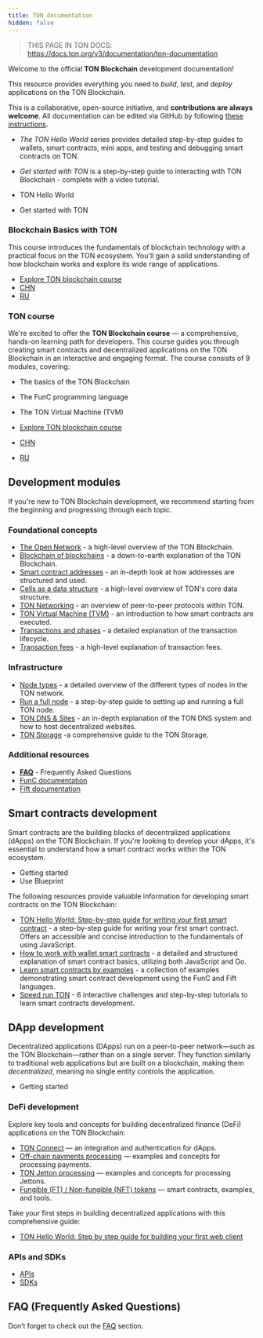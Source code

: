 ```yaml
---
title: TON documentation
hidden: false
---
```


> THIS PAGE IN TON DOCS: https://docs.ton.org/v3/documentation/ton-documentation

Welcome to the official **TON Blockchain** development documentation!

This resource provides everything you need to _build_, _test_, and _deploy_ applications on the TON Blockchain.

This is a collaborative, open-source initiative, and **contributions are always welcome**. All documentation can be edited via GitHub by following [these instructions](/contribute).

- _The TON Hello World_ series provides detailed step-by-step guides to wallets, smart contracts, mini apps, and testing and debugging smart contracts on TON.
- _Get started with TON_ is a step-by-step guide to interacting with TON Blockchain - complete with a video tutorial.

- TON Hello World
- Get started with TON


### Blockchain Basics with TON

This course introduces the fundamentals of blockchain technology with a practical focus on the TON ecosystem. You'll gain a solid understanding of how blockchain works and explore its wide range of applications.

- [Explore TON blockchain course](https://stepik.org/course/201294/promo)
- [CHN](https://stepik.org/course/200976/)
- [RU](https://stepik.org/course/202221/)

### TON course

We're excited to offer the **TON Blockchain course** — a comprehensive, hands-on learning path for developers. This course guides you through creating smart contracts and decentralized applications on the TON Blockchain in an interactive and engaging format.
The course consists of 9 modules, covering:

- The basics of the TON Blockchain
- The FunC programming language
- The TON Virtual Machine (TVM)

- [Explore TON blockchain course](https://stepik.org/course/201294/promo)
- [CHN](https://stepik.org/course/200976/)
- [RU](https://stepik.org/course/202221/)

## Development modules

If you're new to TON Blockchain development, we recommend starting from the beginning and progressing through each topic.

### Foundational concepts

- [The Open Network](/concepts/dive-into-ton/introduction) - a high-level overview of the TON Blockchain.
- [Blockchain of blockchains](/concepts/dive-into-ton/ton-blockchain/blockchain-of-blockchains) - a down-to-earth explanation of the TON Blockchain.
- [Smart contract addresses](/documentation/smart-contracts/addresses) - an in-depth look at how addresses are structured and used.
- [Cells as a data structure](/concepts/dive-into-ton/ton-blockchain/cells-as-data-storage) - a high-level overview of TON's core data structure.
- [TON Networking](/concepts/dive-into-ton/ton-blockchain/ton-networking) - an overview of peer-to-peer protocols within TON.
- [TON Virtual Machine (TVM)](/documentation/tvm/tvm-overview) - an introduction to how smart contracts are executed.
- [Transactions and phases](/documentation/tvm/tvm-overview#transactions-and-phases) - a detailed explanation of the transaction lifecycle.
- [Transaction fees](/documentation/smart-contracts/transaction-fees/fees) - a high-level explanation of transaction fees.

### Infrastructure

- [Node types](/documentation/infra/nodes/node-types) - a detailed overview of the different types of nodes in the TON network.
- [Run a full node](/guidelines/nodes/running-nodes/full-node) - a step-by-step guide to setting up and running a full TON node.
- [TON DNS & Sites](/guidelines/web3/ton-dns/dns) - an in-depth explanation of the TON DNS system and how to host decentralized websites.
- [TON Storage](/guidelines/web3/ton-storage/storage-daemon) -a comprehensive guide to the TON Storage.

### Additional resources

- [**FAQ**](/documentation/faq) - Frequently Asked Questions
- [FunC documentation](/documentation/smart-contracts/func/overview)
- [Fift documentation](/documentation/smart-contracts/fift/overview)

## Smart contracts development

Smart contracts are the building blocks of decentralized applications (dApps) on the TON Blockchain.
If you're looking to develop your dApps, it's essential to understand how a smart contract works within the TON ecosystem.

- Getting started
- Use Blueprint

The following resources provide valuable information for developing smart contracts on the TON Blockchain:

- [TON Hello World: Step-by-step guide for writing your first smart contract](https://helloworld.tonstudio.io/02-contract/) - a step-by-step guide for writing your first smart contract. Offers an accessible and concise introduction to the fundamentals of using JavaScript.
- [How to work with wallet smart contracts](/guidelines/smart-contracts/howto/wallet) - a detailed and structured explanation of smart contract basics, utilizing both JavaScript and Go.
- [Learn smart contracts by examples](/documentation/smart-contracts/contracts-specs/examples) - a collection of examples demonstrating smart contract development using the FunC and Fift languages.
- [Speed run TON](/documentation/smart-contracts/contracts-specs/examples) - 6 interactive challenges and step-by-step tutorials to learn smart contracts development.

## DApp development

Decentralized applications (DApps) run on a peer-to-peer network—such as the TON Blockchain—rather than on a single server.
They function similarly to traditional web applications but are built on a blockchain, making them _decentralized_, meaning no single entity controls the application.

- Getting started

### DeFi development

Explore key tools and concepts for building decentralized finance (DeFi) applications on the TON Blockchain:

- [TON Connect](/guidelines/ton-connect/overview) — an integration and authentication for dApps.
- [Off-chain payments processing](/guidelines/dapps/asset-processing/payments-processing) — examples and concepts for processing payments.
- [TON Jetton processing](/guidelines/dapps/asset-processing/jettons) — examples and concepts for processing Jettons.
- [Fungible (FT) / Non-fungible (NFT) tokens](/documentation/dapps/defi/tokens) — smart contracts, examples, and tools.

Take your first steps in building decentralized applications with this comprehensive guide:

- [TON Hello World: Step by step guide for building your first web client](https://helloworld.tonstudio.io/03-client/)

### APIs and SDKs

- [APIs](/guidelines/dapps/apis-sdks/api-types)
- [SDKs](/guidelines/dapps/apis-sdks/sdk)

## FAQ (Frequently Asked Questions)

Don’t forget to check out the [FAQ](/documentation/faq) section.
